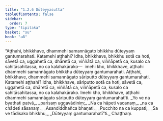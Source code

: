 ```yaml
---
title: "1.2.6 Dūteyyasutta"
tableOfContents: false
sidebar:
  order: 7
type: "tipitaka"
basket: "su"
book: "a8"
---
```



<DynamicBreadcrumb />

<Division number="16" book="a8">

<Paragraph number="172" book="a8">
“Aṭṭhahi, bhikkhave, dhammehi samannāgato bhikkhu dūteyyaṃ gantumarahati. Katamehi aṭṭhahi? Idha, bhikkhave, bhikkhu sotā ca hoti, sāvetā ca, uggahetā ca, dhāretā ca, viññātā ca, viññāpetā ca, kusalo ca sahitāsahitassa, no ca kalahakārako—  imehi kho, bhikkhave, aṭṭhahi dhammehi samannāgato bhikkhu dūteyyaṃ gantumarahati. Aṭṭhahi, bhikkhave, dhammehi samannāgato sāriputto dūteyyaṃ gantumarahati. Katamehi aṭṭhahi? Idha, bhikkhave, sāriputto sotā ca hoti, sāvetā ca, uggahetā ca, dhāretā ca, viññātā ca, viññāpetā ca, kusalo ca sahitāsahitassa, no ca kalahakārako. Imehi kho, bhikkhave, aṭṭhahi dhammehi samannāgato sāriputto dūteyyaṃ gantumarahatīti.
</Paragraph>

<Paragraph number="173" type="verses" book="a8">
_Yo ve na byathati patvā,_  
_parisaṃ uggavādiniṃ;_  
_Na ca hāpeti vacanaṃ,_  
_na ca chādeti sāsanaṃ._  

</Paragraph>

<Paragraph number="174" type="verses" book="a8">
_Asandiddhañca bhaṇati,_  
_Pucchito na ca kuppati;_  
_Sa ve tādisako bhikkhu,_  
_Dūteyyaṃ gantumarahatī”ti._  


</Paragraph>
</Division>

<Paragraph number="175" type="center" book="a8">
Chaṭṭhaṃ.
</Paragraph>
